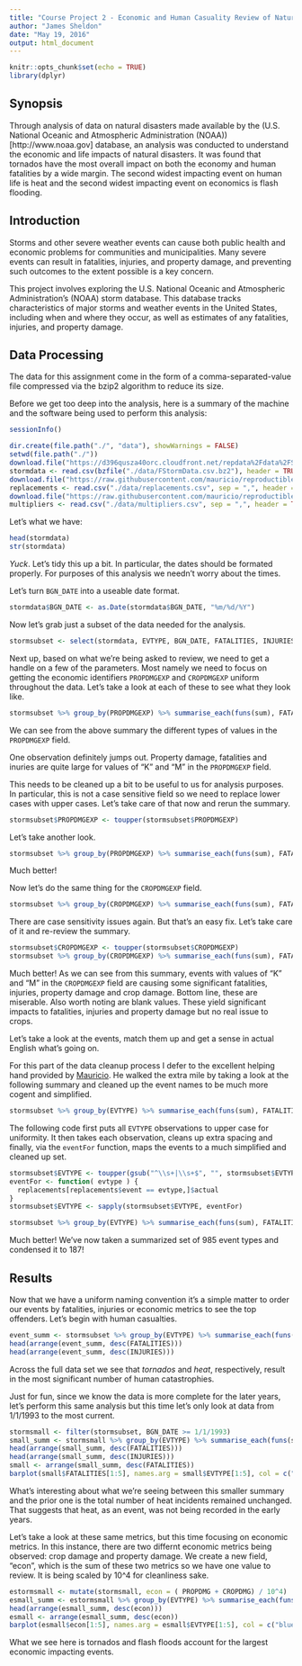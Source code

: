 ```yaml
---
title: "Course Project 2 - Economic and Human Casuality Review of Natural Disasters in the United States"
author: "James Sheldon"
date: "May 19, 2016"
output: html_document
---
```


```r
knitr::opts_chunk$set(echo = TRUE)
library(dplyr)
```

## Synopsis

Through analysis of data on natural disasters made available by the (U.S. National Oceanic and Atmospheric Administration \(NOAA\))[http://www.noaa.gov] database, an analysis was conducted to understand the economic and life impacts of natural disasters.  It was found that tornados have the most overall impact on both the economy and human fatalities by a wide margin.  The second widest impacting event on human life is heat and the second widest impacting event on economics is flash flooding.

## Introduction

Storms and other severe weather events can cause both public health and economic problems for communities and municipalities. Many severe events can result in fatalities, injuries, and property damage, and preventing such outcomes to the extent possible is a key concern.

This project involves exploring the U.S. National Oceanic and Atmospheric Administration's (NOAA) storm database. This database tracks characteristics of major storms and weather events in the United States, including when and where they occur, as well as estimates of any fatalities, injuries, and property damage.

## Data Processing

The data for this assignment come in the form of a comma-separated-value file compressed via the bzip2 algorithm to reduce its size.

Before we get too deep into the analysis, here is a summary of the machine and the software being used to perform this analysis:

```r
sessionInfo()
```

```r

dir.create(file.path("./", "data"), showWarnings = FALSE)
setwd(file.path("./"))
download.file("https://d396qusza40orc.cloudfront.net/repdata%2Fdata%2FStormData.csv.bz2", "./data/FStormData.csv.bz2")
stormdata <- read.csv(bzfile("./data/FStormData.csv.bz2"), header = TRUE, sep = ",", na.strings = "NA", stringsAsFactors = FALSE)
download.file("https://raw.githubusercontent.com/mauricio/reproductible-research-assignment-2/master/replacements.csv", "./data/replacements.csv")
replacements <- read.csv("./data/replacements.csv", sep = ",", header = TRUE, stringsAsFactors = FALSE)
download.file("https://raw.githubusercontent.com/mauricio/reproductible-research-assignment-2/master/multipliers.csv", "./data/multipliers.csv")
multipliers <- read.csv("./data/multipliers.csv", sep = ",", header = TRUE, stringsAsFactors = FALSE)
```

Let's what we have:

```r
head(stormdata)
str(stormdata)
```

*Yuck*. Let's tidy this up a bit.  In particular, the dates should be formated properly.  For purposes of this analysis we needn't worry about the times.

Let's turn `BGN_DATE` into a useable date format.

```r
stormdata$BGN_DATE <- as.Date(stormdata$BGN_DATE, "%m/%d/%Y")

```

Now let's grab just a subset of the data needed for the analysis.

```r
stormsubset <- select(stormdata, EVTYPE, BGN_DATE, FATALITIES, INJURIES, PROPDMG, PROPDMGEXP, CROPDMG, CROPDMGEXP)
```

Next up, based on what we're being asked to review, we need to get a handle on a few of the parameters.  Most namely we need to focus on getting the economic identifiers `PROPDMGEXP` and `CROPDMGEXP` uniform throughout the data.  Let's take a look at each of these to see what they look like.

```r
stormsubset %>% group_by(PROPDMGEXP) %>% summarise_each(funs(sum), FATALITIES, INJURIES, PROPDMG, CROPDMG)
```

We can see from the above summary the different types of values in the `PROPDMGEXP` field.  

One observation definitely jumps out.  Property damage, fatalities and inuries are quite large for values of "K" and "M" in the `PROPDMGEXP` field.

This needs to be cleaned up a bit to be useful to us for analysis purposes.  In particular, this is not a case sensitive field so we need to replace lower cases with upper cases.  Let's take care of that now and rerun the summary.

```r
stormsubset$PROPDMGEXP <- toupper(stormsubset$PROPDMGEXP)
```

Let's take another look.

```r
stormsubset %>% group_by(PROPDMGEXP) %>% summarise_each(funs(sum), FATALITIES, INJURIES, PROPDMG, CROPDMG)
```

Much better!

Now let's do the same thing for the `CROPDMGEXP` field.

```r
stormsubset %>% group_by(CROPDMGEXP) %>% summarise_each(funs(sum), FATALITIES, INJURIES, PROPDMG, CROPDMG)
```

There are case sensitivity issues again.  But that's an easy fix.  Let's take care of it and re-review the summary.

```r
stormsubset$CROPDMGEXP <- toupper(stormsubset$CROPDMGEXP)
stormsubset %>% group_by(CROPDMGEXP) %>% summarise_each(funs(sum), FATALITIES, INJURIES, PROPDMG, CROPDMG)
```

Much better!  As we can see from this summary, events with values of "K" and "M" in the `CROPDMGEXP` field are causing some significant fatalities, injuries, property damage and crop damage.  Bottom line, these are miserable.  Also worth noting are blank values.  These yield significant impacts to fatalities, injuries and property damage but no real issue to crops.

Let's take a look at the events, match them up and get a sense in actual English what's going on.

For this part of the data cleanup process I defer to the excellent helping hand provided by  [Mauricio](http://mauricio.github.io/2014/12/23/getting-and-clearning-data.html).  He walked the extra mile by taking a look at the following summary and cleaned up the event names to be much more cogent and simplified.
```r
stormsubset %>% group_by(EVTYPE) %>% summarise_each(funs(sum), FATALITIES, INJURIES, PROPDMG, CROPDMG)
```

The following code first puts all `EVTYPE` observations to upper case for uniformity.  It then takes each observation, cleans up extra spacing and finally, via the `eventFor` function, maps the events to a much simplified and cleaned up set.

```r
stormsubset$EVTYPE <- toupper(gsub("^\\s+|\\s+$", "", stormsubset$EVTYPE))
eventFor <- function( evtype ) {
  replacements[replacements$event == evtype,]$actual
}
stormsubset$EVTYPE <- sapply(stormsubset$EVTYPE, eventFor)

stormsubset %>% group_by(EVTYPE) %>% summarise_each(funs(sum), FATALITIES, INJURIES, PROPDMG, CROPDMG)
```

Much better!  We've now taken a summarized set of 985 event types and condensed it to 187!

## Results

Now that we have a uniform naming convention it's a simple matter to order our events by fatalities, injuries or economic metrics to see the top offenders.  Let's begin with human casualties.

```r
event_summ <- stormsubset %>% group_by(EVTYPE) %>% summarise_each(funs(sum), FATALITIES, INJURIES, PROPDMG, CROPDMG)
head(arrange(event_summ, desc(FATALITIES)))
head(arrange(event_summ, desc(INJURIES)))
```

Across the full data set we see that *tornados* and *heat*, respectively, result in the most significant number of human catastrophies.

Just for fun, since we know the data is more complete for the later years, let's perform this same analysis but this time let's only look at data from 1/1/1993 to the most current.

```r
stormsmall <- filter(stormsubset, BGN_DATE >= 1/1/1993)
small_summ <- stormsmall %>% group_by(EVTYPE) %>% summarise_each(funs(sum), FATALITIES, INJURIES, PROPDMG, CROPDMG)
head(arrange(small_summ, desc(FATALITIES)))
head(arrange(small_summ, desc(INJURIES)))
small <- arrange(small_summ, desc(FATALITIES))
barplot(small$FATALITIES[1:5], names.arg = small$EVTYPE[1:5], col = c("blue", "red", "green", "yellow", "orange"), xlab = "Event Type", ylab = "Total Fatalities Since 1/1/1993", main = "Top 5 Events by Fatalities Since 1/1/1993")
```

What's interesting about what we're seeing between this smaller summary and the prior one is the total number of heat incidents remained unchanged.  That suggests that heat, as an event, was not being recorded in the early years.

Let's take a look at these same metrics, but this time focusing on economic metrics.  In this instance, there are two differnt economic metrics being observed:  crop damage and property damage.  We create a new field, "econ", which is the sum of these two metrics so we have one value to review.  It is being scaled by 10^4 for cleanliness sake.

```r
estormsmall <- mutate(stormsmall, econ = ( PROPDMG + CROPDMG) / 10^4)
esmall_summ <- estormsmall %>% group_by(EVTYPE) %>% summarise_each(funs(sum), FATALITIES, INJURIES, econ)
head(arrange(esmall_summ, desc(econ)))
esmall <- arrange(esmall_summ, desc(econ))
barplot(esmall$econ[1:5], names.arg = esmall$EVTYPE[1:5], col = c("blue", "red", "green", "yellow", "orange"), xlab = "Event Type", ylab = "Total Economic Impact Since 1/1/1993 (in billions)", main = "Top 5 Events by Economic Impact Since 1/1/1993")
```

What we see here is tornados and flash floods account for the largest economic impacting events.